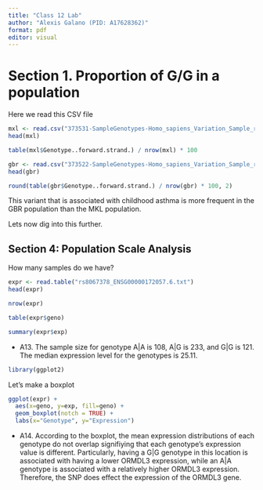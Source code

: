 ---
title: "Class 12 Lab"
author: "Alexis Galano (PID: A17628362)"
format: pdf
editor: visual
---

# Section 1. Proportion of G/G in a population

Here we read this CSV file

```{r}
mxl <- read.csv("373531-SampleGenotypes-Homo_sapiens_Variation_Sample_rs8067378.csv")
head(mxl)
```

```{r}
table(mxl$Genotype..forward.strand.) / nrow(mxl) * 100
```

```{r}
gbr <- read.csv("373522-SampleGenotypes-Homo_sapiens_Variation_Sample_rs8067378.csv")
head(gbr)
```

```{r}
round(table(gbr$Genotype..forward.strand.) / nrow(gbr) * 100, 2) 
```
This variant that is associated with childhood asthma is more frequent in the GBR population than the MKL population.

Lets now dig into this further.

## Section 4: Population Scale Analysis

How many samples do we have?

```{r}
expr <- read.table("rs8067378_ENSG00000172057.6.txt")
head(expr)
```
```{r}
nrow(expr)
```
```{r}
table(expr$geno)
```
```{r}
summary(expr$exp)
```

- A13. The sample size for genotype A|A is 108, A|G is 233, and G|G is 121. The median expression level for the genotypes is 25.11.


```{r}
library(ggplot2)
```

Let's make a boxplot

```{r}
ggplot(expr) +
  aes(x=geno, y=exp, fill=geno) +
  geom_boxplot(notch = TRUE) +
  labs(x="Genotype", y="Expression")
```

- A14. According to the boxplot, the mean expression distributions of each genotype do not overlap signifiying that each genotype's expression value is different. Particularly, having a G|G genotype in this location is associated with having a lower ORMDL3 expression, while an A|A genotype is associated with a relatively higher ORMDL3 expression. Therefore, the SNP does effect the expression of the ORMDL3 gene.




